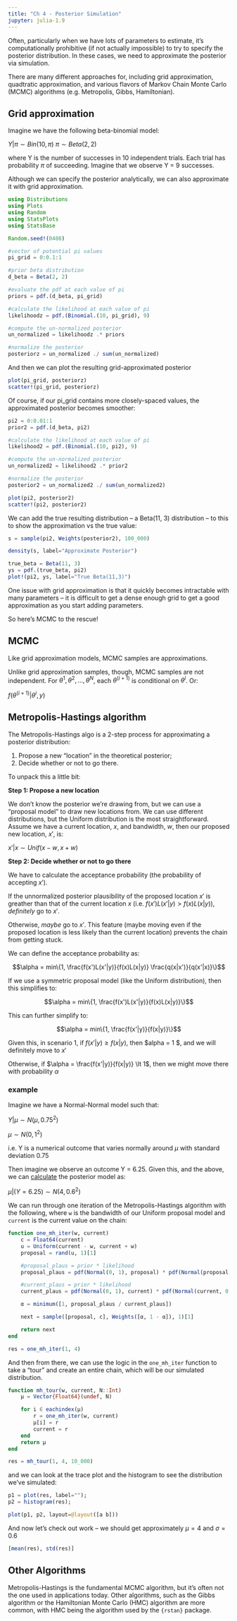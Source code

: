 ```yaml
---
title: "Ch 4 - Posterior Simulation"
jupyter: julia-1.9
---
```


Often, particularly when we have lots of parameters to estimate, it's computationally prohibitive (if not actually impossible) to try to specify the posterior distribution. In these cases, we need to approximate the posterior via simulation.

There are many different approaches for, including grid approximation, quadtratic approximation, and various flavors of Markov Chain Monte Carlo (MCMC) algorithms (e.g. Metropolis, Gibbs, Hamiltonian).

## Grid approximation

Imagine we have the following beta-binomial model:

$Y|\pi \sim Bin(10, \pi)$
$\pi \sim Beta(2, 2)$

where Y is the number of successes in 10 independent trials. Each trial has probability $\pi$ of succeeding. Imagine that we observe Y = 9 successes.

Although we can specify the posterior analytically, we can also approximate it with grid approximation.

```julia
using Distributions
using Plots
using Random
using StatsPlots
using StatsBase

Random.seed!(0408)

#vector of potential pi values
pi_grid = 0:0.1:1

#prior beta distribution
d_beta = Beta(2, 2)

```

```julia
#evaluate the pdf at each value of pi
priors = pdf.(d_beta, pi_grid)

#calculate the likelihood at each value of pi
likelihoodz = pdf.(Binomial.(10, pi_grid), 9)

#compute the un-normalized posterior
un_normalized = likelihoodz .* priors

#normalize the posterior
posteriorz = un_normalized ./ sum(un_normalized)
```


And then we can plot the resulting grid-approximated posterior

```julia
plot(pi_grid, posteriorz)
scatter!(pi_grid, posteriorz)
```

Of course, if our pi_grid contains more closely-spaced values, the approximated posterior becomes smoother:

```julia
pi2 = 0:0.01:1
prior2 = pdf.(d_beta, pi2)

#calculate the likelihood at each value of pi
likelihood2 = pdf.(Binomial.(10, pi2), 9)

#compute the un-normalized posterior
un_normalized2 = likelihood2 .* prior2

#normalize the posterior
posterior2 = un_normalized2 ./ sum(un_normalized2)

plot(pi2, posterior2)
scatter!(pi2, posterior2)
```

We can add the true resulting distribution -- a Beta(11, 3) distribution -- to this to show the approximation vs the true value:

```julia
s = sample(pi2, Weights(posterior2), 100_000)

density(s, label="Approximate Posterior")

true_beta = Beta(11, 3)
ys = pdf.(true_beta, pi2)
plot!(pi2, ys, label="True Beta(11,3)")
```

One issue with grid approximation is that it quickly becomes intractable with many parameters -- it is difficult to get a dense enough grid to get a good approximation as you start adding parameters.

So here's MCMC to the rescue!

## MCMC

Like grid approximation models, MCMC samples are approximations.

Unlike grid approximation samples, though, MCMC samples are not independent. For ${\theta^1, \theta^2, ..., \theta^N}$, each $\theta^{(i+1)}$ is conditional on $\theta^i$. Or:

$f(\theta^{(i+1)} | \theta^i, y)$

## Metropolis-Hastings algorithm

The Metropolis-Hastings algo is a 2-step process for approximating a posterior distribution:

1. Propose a new "location" in the theoretical posterior;
2. Decide whether or not to go there.

To unpack this a little bit:

**Step 1: Propose a new location**

We don't know the posterior we're drawing from, but we can use a "proposal model" to draw new locations from. We can use different distributions, but the Uniform distribution is the most straightforward. 
Assume we have a current location, $x$, and bandwidth, $w$, then our proposed new location, $x'$, is:

$x'|x \sim Unif(x - w, x + w)$

**Step 2: Decide whether or not to go there**

We have to calculate the acceptance probability (the probability of accepting $x'$). 

If the unnormalized posterior plausibility of the proposed location $x'$ is greather than that of the current location $x$ (i.e. $f(x')L(x'|y) > f(x)L(x|y)$), *definitely* go to $x'$.

Otherwise, *maybe* go to $x'$. This feature (maybe moving even if the proposed location is less likely than the current location) prevents the chain from getting stuck.

We can define the acceptance probability as:

$$\alpha = min\{1, \frac{f(x')L(x'|y)}{f(x)L(x|y)} \frac{q(x|x')}{q(x'|x)}\}$$


If we use a symmetric proposal model (like the Uniform distribution), then this simplifies to:

$$\alpha = min\{1, \frac{f(x')L(x'|y)}{f(x)L(x|y)}\}$$

This can further simplify to:

$$\alpha = min\{1, \frac{f(x'|y)}{f(x|y)}\}$$

Given this, in scenario 1, if $f(x'|y) \ge f(x|y)$, then $alpha = 1 $, and we will definitely move to $x'$

Otherwise, if $\alpha = \frac{f(x'|y)}{f(x|y)} \lt 1$, then we might move there with probability $\alpha$

### example

Imagine we have a Normal-Normal model such that:

$Y|\mu \sim N(\mu, 0.75^2)$

$\mu \sim N(0, 1^2)$

i.e. Y is a numerical outcome that varies normally around $\mu$ with standard deviation 0.75

Then imagine we observe an outcome Y = 6.25. Given this, and the above, we can [calculate](https://www.bayesrulesbook.com/chapter-5#eq:n-n-post-ch5) the posterior model as:

$\mu | (Y = 6.25) \sim N(4, 0.6^2)$

We can run through one iteration of the Metropolis-Hastings algorithm with the following, where `w` is the bandwidth of our Uniform proposal model and `current` is the current value on the chain:

```julia
function one_mh_iter(w, current)
    c = Float64(current)
    u = Uniform(current - w, current + w)
    proposal = rand(u, 1)[1]

    #proposal_plaus = prior * likelihood
    proposal_plaus = pdf(Normal(0, 1), proposal) * pdf(Normal(proposal, 0.75), 6.25)

    #current_plaus = prior * likelihood
    current_plaus = pdf(Normal(0, 1), current) * pdf(Normal(current, 0.75), 6.25)

    α = minimum([1, proposal_plaus / current_plaus])

    next = sample([proposal, c], Weights([α, 1 - α]), 1)[1]

    return next
end
```


```julia
res = one_mh_iter(1, 4)
```

And then from there, we can use the logic in the `one_mh_iter` function to take a "tour" and create an entire chain, which will be our simulated distribution.

```julia
function mh_tour(w, current, N::Int)
    μ = Vector{Float64}(undef, N)

    for i ∈ eachindex(μ)
        r = one_mh_iter(w, current)
        μ[i] = r
        current = r
    end
    return μ
end
```

```julia
res = mh_tour(1, 4, 10_000)
```

and we can look at the trace plot and the histogram to see the distribution we've simulated:

```julia
p1 = plot(res, label="");
p2 = histogram(res);

plot(p1, p2, layout=@layout([a b]))
```

And now let's check out work -- we should get approximately $\mu = 4$ and $\sigma = 0.6$

```julia
[mean(res), std(res)]
```

## Other Algorithms 

Metropolis-Hastings is the fundamental MCMC algorithm, but it's often not the one used in applications today. Other algorithms, such as the Gibbs algorithm or the Hamiltonian Monte Carlo (HMC) algorithm are more common, with HMC being the algorithm used by the `{rstan}` package.


